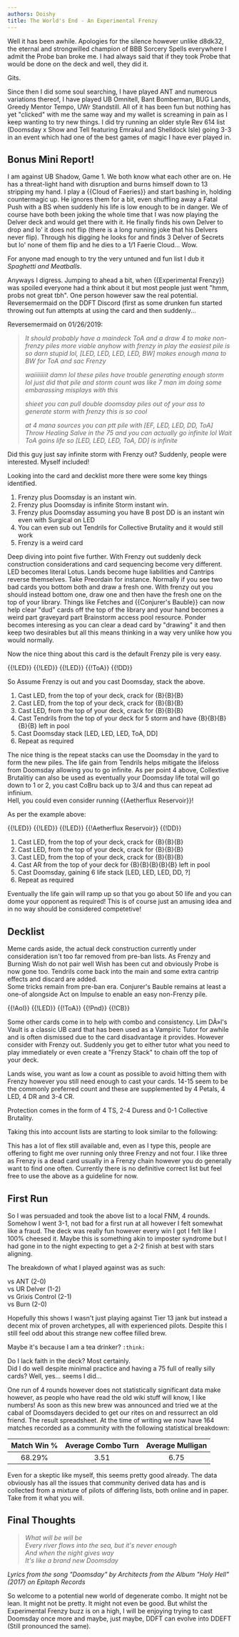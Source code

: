 ```yaml
---
authors: Doishy
title: The World's End - An Experimental Frenzy
---
```


Well it has been awhile. Apologies for the silence however unlike d8dk32, the
eternal and strongwilled champion of BBB Sorcery Spells everywhere I admit the
Probe ban broke me. I had always said that if they took Probe that would be done
on the deck and well, they did it.

Gits.

Since then I did some soul searching, I have played ANT and numerous variations
thereof, I have played UB Omnitell, Bant Bomberman, BUG Lands, Greedy Mentor
Tempo, UWr Standstill. All of it has been fun but nothing has yet "clicked" with
me the same way and my wallet is screaming in pain as I keep wanting to try new
things. I did try running an older style Rev 614 list (Doomsday x Show and Tell
featuring Emrakul and Shelldock Isle) going 3-3 in an event which had one of the
best games of magic I have ever played in.

## Bonus Mini Report!

I am against UB Shadow, Game 1. We both know what each other are on. He has a
threat-light hand with disruption and burns himself down to 13 stripping my
hand. I play a {{Cloud of Faeries}} and start bashing in, holding countermagic
up. He ignores them for a bit, even shuffling away a Fatal Push with a BS when
suddenly his life is low enough to be in danger. We of course have both been
joking the whole time that I was now playing the Delver deck and would get there
with it. He finally finds his own Delver to drop and lo' it does not flip (there
is a long running joke that his Delvers never flip). Through his digging he
looks for and finds 3 Delver of Secrets but lo' none of them flip and he dies to
a 1/1 Faerie Cloud... Wow.

For anyone mad enough to try the very untuned and fun list I dub it *Spaghetti
and Meatballs*.

<deck path="2019/03/spaghetti.txt" />

Anyways I digress. Jumping to ahead a bit, when {{Experimental Frenzy}} was
spoiled everyone had a think about it but most people just went "hmm, probs not
great tbh". One person however saw the real potential. Reversemermaid on the
DDFT Discord (first as some drunken fun started throwing out fun attempts at
using the card and then suddenly...

Reversemermaid on 01/26/2019:

> *It should probably have a maindeck ToA and a draw 4 to make non-frenzy piles
> more viable anyhow with frenzy in play the easiest pile is so darn stupid lol,
> \[LED, LED, LED, LED, BW\] makes enough mana to BW for ToA and sac Frenzy*
>
> *waiiiiiiiit damn lol these piles have trouble generating enough storm lol
> just did that pile and storm count was like 7 man im doing some embarassing
> misplays with this*
>
> *shieet you can pull double doomsday piles out of your ass to generate storm
> with frenzy this is so cool*
>
> *at 4 mana sources you can ptt pile with \[EF, LED, LED, DD, ToA\] Throw
> Healing Salve in the 75 and you can actually go infinite lol Wait ToA gains
> life so \[LED, LED, LED, ToA, DD\] is infinite*

Did this guy just say infinite storm with Frenzy out? Suddenly, people were
interested. Myself included!

Looking into the card and decklist more there were some key things identified.

1. Frenzy plus Doomsday is an instant win.
2. Frenzy plus Doomsday is infinite Storm instant win.
3. Frenzy plus Doomsday assuming you have B post DD is an instant win even with
   Surgical on LED
4. You can even sub out Tendrils for Collective Brutality and it would still
   work
5. Frenzy is a weird card

Deep diving into point five further. With Frenzy out suddenly deck construction
considerations and card sequencing become very different. LED becomes literal
Lotus. Lands become huge liabilities and Cantrips reverse themselves. Take
Preordain for instance. Normally if you see two bad cards you bottom both and
draw a fresh one. With frenzy out you should instead bottom one, draw one and
then have the fresh one on the top of your library. Things like Fetches and
{{Conjurer's Bauble}} can now help clear "dud" cards off the top of the library
and your hand becomes a weird part graveyard part Brainstorm access pool
resource. Ponder becomes interesing as you can clear a dead card by "drawing" it
and then keep two desirables but all this means thinking in a way very unlike
how you would normally.

Now the nice thing about this card is the default Frenzy pile is very easy.

<row variant="pile">{{!LED}} {{!LED}} {{!LED}} {{!ToA}} {{!DD}}</row>

So Assume Frenzy is out and you cast Doomsday, stack the above.

1. Cast LED, from the top of your deck, crack for {B}{B}{B}
2. Cast LED, from the top of your deck, crack for {B}{B}{B}
3. Cast LED, from the top of your deck, crack for {B}{B}{B}
4. Cast Tendrils from the top of your deck for 5 storm and have {B}{B}{B}{B}{B}
   left in pool
5. Cast Doomsday stack \[LED, LED, LED, ToA, DD\]
6. Repeat as required

The nice thing is the repeat stacks can use the Doomsday in the yard to form the
new piles. The life gain from Tendrils helps mitigate the lifeloss from Doomsday
allowing you to go infinite. As per point 4 above, Collextive Brutalitiy can
also be used as eventually your Doomsday life total will go down to 1 or 2, you
cast CoBru back up to 3/4 and thus can repeat ad infinium.  
Hell, you could even consider running {{Aetherflux Reservoir}}!

As per the example above:

<row variant="pile">{{!LED}} {{!LED}} {{!LED}} {{!Aetherflux Reservoir}} {{!DD}}</row>

1. Cast LED, from the top of your deck, crack for {B}{B}{B}
2. Cast LED, from the top of your deck, crack for {B}{B}{B}
3. Cast LED, from the top of your deck, crack for {B}{B}{B}
4. Cast AR from the top of your deck for {B}{B}{B}{B}{B} left in pool
5. Cast Doomsday, gaining 6 life stack \[LED, LED, LED, DD, ?\]
6. Repeat as required

Eventually the life gain will ramp up so that you go about 50 life and you can
dome your opponent as required! This is of course just an amusing idea and in no
way should be considered competetive!

## Decklist

Meme cards aside, the actual deck construction currently under consideration
isn't too far removed from pre-ban lists. As Frenzy and Burning Wish do not pair
well Wish has been cut and obviously Probe is now gone too. Tendrils come back
into the main and some extra cantrip effects and discard are added.  
Some tricks remain from pre-ban era. Conjurer's Bauble remains at least a one-of
alongside Act on Impulse to enable an easy non-Frenzy pile.

<row variant="pile">{{!AoI}} {{!LED}} {{!ToA}} {{!Pnd}} {{!CB}}</row>

Some other cards come in to help with combo and consistency. Lim DÃ»l's Vault is
a classic UB card that has been used as a Vampiric Tutor for awhile and is often
dismissed due to the card disadvantage it provides. However consider with Frenzy
out. Suddenly you get to either tutor what you need to play immediately or even
create a "Frenzy Stack" to chain off the top of your deck.

Lands wise, you want as low a count as possible to avoid hitting them with
Frenzy however you still need enough to cast your cards. 14-15 seem to be the
commonly preferred count and these are supplemented by 4 Petals, 4 LED, 4 DR and
3-4 CR.

Protection comes in the form of 4 TS, 2-4 Duress and 0-1 Collective Brutality.

Taking this into account lists are starting to look similar to the following:

<deck path="2019/03/ddeft.txt" />

This has a lot of flex still available and, even as I type this, people are
offering to fight me over running only three Frenzy and not four. I like three
as Frenzy is a dead card usually in a Frenzy chain however you do generally want
to find one often. Currently there is no definitive correct list but feel free
to use the above as a guideline for now.

## First Run

So I was persuaded and took the above list to a local FNM, 4 rounds.  
Somehow I went 3-1, not bad for a first run at all however I felt somewhat like
a fraud. The deck was really fun however every win I got I felt like I 100%
cheesed it. Maybe this is something akin to imposter syndrome but I had gone in
to the night expecting to get a 2-2 finish at best with stars aligning.

The breakdown of what I played against was as such:

vs ANT (2-0)  
vs UR Delver (1-2)  
vs Grixis Control (2-1)  
vs Burn (2-0)

Hopefully this shows I wasn't just playing against Tier 13 jank but instead a
decent mix of proven archetypes, all with experienced pilots. Despite this I
still feel odd about this strange new coffee filled brew.

Maybe it's because I am a tea drinker? `:think:`

Do I lack faith in the deck? Most certainly.  
Did I do well despite minimal practice and having a 75 full of really silly
cards? Well, yes... seems I did...

One run of 4 rounds however does not statistically significant data make
however, as people who have read the old wiki stuff will know, I like numbers!
As soon as this new brew was announced and tried we at the cabal of Doomsdayers
decided to get our rites on and ressurrect an old friend. The result
spreadsheet. At the time of writing we now have 164 matches recorded as a
community with the following statistical breakdown:

| Match Win % | Average Combo Turn | Average Mulligan |
| :---------: | :----------------: | :--------------: |
| 68.29%      | 3.51               | 6.75             |

Even for a skeptic like myself, this seems pretty good already. The data
obviously has all the issues that community derived data has and is collected
from a mixture of pilots of differing lists, both online and in paper. Take from
it what you will.

## Final Thoughts

> *What will be will be*  
> *Every river flows into the sea, but it's never enough*  
> *And when the night gives way*  
> *It's like a brand new Doomsday*

*Lyrics from the song "Doomsday" by Architects from the Album "Holy Hell" (2017)
on Epitaph Records*

So welcome to a potential new world of degenerate combo. It might not be lean.
It might not be pretty. It might not even be good. But whilst the Experimental
Frenzy buzz is on a high, I will be enjoying trying to cast Doomsday once more
and maybe, just maybe, DDFT can evolve into DDEFT (Still pronounced the same).
